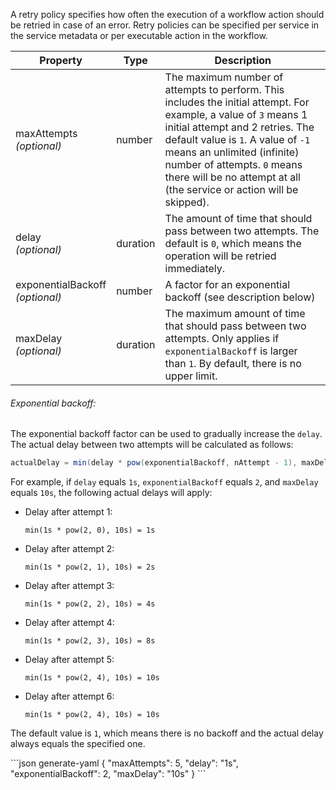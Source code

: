 A retry policy specifies how often the execution of a workflow action should be
retried in case of an error. Retry policies can be specified per service in 
the <DocsLink href="#service-metadata">service metadata</DocsLink> or
per <DocsLink href="#execute-actions">executable action</DocsLink> in the
workflow.

| Property                            | Type     | Description
| ----------------------------------- | -------- | -----------
| maxAttempts<br/>*(optional)*        | number   | The maximum number of attempts to perform. This includes the initial attempt. For example, a value of `3` means 1 initial attempt and 2 retries. The default value is `1`. A value of `-1` means an unlimited (infinite) number of attempts. `0` means there will be no attempt at all (the service or action will be skipped).
| delay<br/>*(optional)*              | <DocsLink href="#durations">duration</DocsLink> | The amount of time that should pass between two attempts. The default is `0`, which means the operation will be retried immediately.
| exponentialBackoff<br/>*(optional)* | number   | A factor for an exponential backoff (see description below)
| maxDelay<br/>*(optional)*           | <DocsLink href="#durations">duration</DocsLink> | The maximum amount of time that should pass between two attempts. Only applies if `exponentialBackoff` is larger than `1`. By default, there is no upper limit.

###### Exponential backoff:

The exponential backoff factor can be used to gradually increase the `delay`.
The actual delay between two attempts will be calculated as follows:

```java
actualDelay = min(delay * pow(exponentialBackoff, nAttempt - 1), maxDelay)
```

For example, if `delay` equals `1s`, `exponentialBackoff` equals `2`, and
`maxDelay` equals `10s`, the following actual delays will apply:

* Delay after attempt 1:

  `min(1s * pow(2, 0), 10s) = 1s`

* Delay after attempt 2:

  `min(1s * pow(2, 1), 10s) = 2s`

* Delay after attempt 3:

  `min(1s * pow(2, 2), 10s) = 4s`

* Delay after attempt 4:

  `min(1s * pow(2, 3), 10s) = 8s`

* Delay after attempt 5:

  `min(1s * pow(2, 4), 10s) = 10s`

* Delay after attempt 6:

  `min(1s * pow(2, 4), 10s) = 10s`

The default value is `1`, which means there is no backoff and the actual
delay always equals the specified one.

<CodeContainer title="Example">
```json generate-yaml
{
  "maxAttempts": 5,
  "delay": "1s",
  "exponentialBackoff": 2,
  "maxDelay": "10s"
}
```
</CodeContainer>
